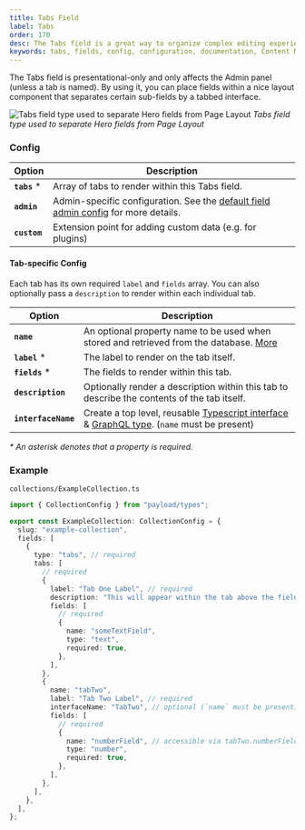 ```yaml
---
title: Tabs Field
label: Tabs
order: 170
desc: The Tabs field is a great way to organize complex editing experiences into specific tab-based areas.
keywords: tabs, fields, config, configuration, documentation, Content Management System, cms, headless, javascript, node, react, express
---
```


<Banner>
  The Tabs field is presentational-only and only affects the Admin panel (unless
  a tab is named). By using it, you can place fields within a nice layout
  component that separates certain sub-fields by a tabbed interface.
</Banner>

![Tabs field type used to separate Hero fields from Page Layout](https://payloadcms.com/images/docs/fields/tabs/tabs.jpg)
_Tabs field type used to separate Hero fields from Page Layout_

### Config

| Option        | Description                                                                                                              |
| ------------- | ------------------------------------------------------------------------------------------------------------------------ |
| **`tabs`** \* | Array of tabs to render within this Tabs field.                                                                          |
| **`admin`**   | Admin-specific configuration. See the [default field admin config](/docs/fields/overview#admin-config) for more details. |
| **`custom`**  | Extension point for adding custom data (e.g. for plugins)                                                                |

#### Tab-specific Config

Each tab has its own required `label` and `fields` array. You can also optionally pass a `description` to render within each individual tab.

| Option              | Description                                                                                                                                                                                                  |
| ------------------- | ------------------------------------------------------------------------------------------------------------------------------------------------------------------------------------------------------------ |
| **`name`**          | An optional property name to be used when stored and retrieved from the database. [More](/docs/fields/overview#field-names)                                                                                  |
| **`label`** \*      | The label to render on the tab itself.                                                                                                                                                                       |
| **`fields`** \*     | The fields to render within this tab.                                                                                                                                                                        |
| **`description`**   | Optionally render a description within this tab to describe the contents of the tab itself.                                                                                                                  |
| **`interfaceName`** | Create a top level, reusable [Typescript interface](/docs/typescript/generating-types#custom-field-interfaces) & [GraphQL type](/docs/graphql/graphql-schema#custom-field-schemas). (`name` must be present) |

_\* An asterisk denotes that a property is required._

### Example

`collections/ExampleCollection.ts`

```ts
import { CollectionConfig } from "payload/types";

export const ExampleCollection: CollectionConfig = {
  slug: "example-collection",
  fields: [
    {
      type: "tabs", // required
      tabs: [
        // required
        {
          label: "Tab One Label", // required
          description: "This will appear within the tab above the fields.",
          fields: [
            // required
            {
              name: "someTextField",
              type: "text",
              required: true,
            },
          ],
        },
        {
          name: "tabTwo",
          label: "Tab Two Label", // required
          interfaceName: "TabTwo", // optional (`name` must be present)
          fields: [
            // required
            {
              name: "numberField", // accessible via tabTwo.numberField
              type: "number",
              required: true,
            },
          ],
        },
      ],
    },
  ],
};
```
